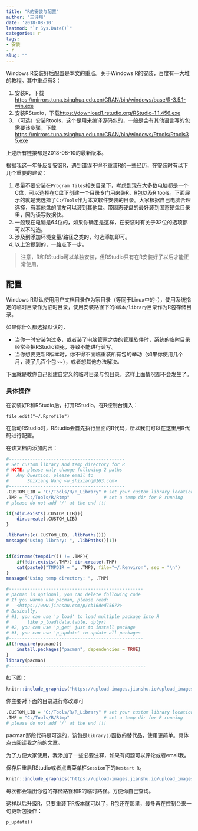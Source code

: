 ```yaml
---
title: "R的安装与配置"
author: "王诗翔"
date: '2018-08-10'
lastmod: "`r Sys.Date()`"
categories: r
tags:
- 安装
- r
slug: ""
---
```



Windows R安装好后配置是本文的重点。关于Windows R的安装，百度有一大堆的教程。其中重点有3：

1. 安装R，下载<https://mirrors.tuna.tsinghua.edu.cn/CRAN/bin/windows/base/R-3.5.1-win.exe>
2. 安装RStudio，下载<https://download1.rstudio.org/RStudio-1.1.456.exe>
3. （可选）安装Rtools，这个是用来编译源码包的，一般是含有其他语言写的包需要该步骤，下载<https://mirrors.tuna.tsinghua.edu.cn/CRAN/bin/windows/Rtools/Rtools35.exe>
    
上述所有链接都是2018-08-10的最新版本。

根据我这一年多反复安装R，遇到错误不得不重装R的一些经历，在安装时有以下几个重要的建议：

1. 尽量不要安装在`Program files`相关目录下，考虑到现在大多数电脑都是一个C盘，可以选择在C盘下创建一个目录专门用来装R、R包以及R tools。下面展示的就是我选择了`C:/Tools`作为本文软件安装的目录。大家根据自己电脑合理选择，有其他盘的朋友可以装到其他盘。带固态硬盘的最好装到固态硬盘目录里，因为读写数据快。
2. 一般现在电脑是64位的，如果你确定是这样，在安装时有关于32位的选项都可以不勾选。
3. 涉及到添加环境变量/路径之类的，勾选添加即可。
4. 以上没提到的，一路点下一步。

>注意，R和RStudio可以单独安装，但RStudio只有在R安装好了以后才能正常使用。

## 配置

Windows R默认使用用户文档目录作为家目录（等同于Linux中的`~`），使用系统指定的临时目录作为临时目录，使用安装路径下的`R版本/library`目录作为R包存储目录。

如果你什么都选择默认的，

* 当你一时安装包过多，或者装了电脑管家之类的管理软件时，系统的临时目录经常会把RStudio锁死，导致不能进行读写。
* 当你想要更新R版本时，你不得不面临重装所有包的举动（如果你使用几个月，装了几百个包~~），或者想其他办法解决。

下面就是教你自己创建自定义的临时目录与包目录，这样上面情况都不会发生了。

### 具体操作

在安装好R和RStudio后，打开RStudio，在R控制台键入：

```
file.edit("~/.Rprofile")
```

在启动RStudio时，RStudio会首先执行里面的R代码，所以我们可以在这里用R代码进行配置。

在该文档内添加内容：

```r
#--------------------------------------------
# Set custom library and temp directory for R
# NOTE: please only change following 2 paths
#   Any Question, please email to 
#       Shixiang Wang <w_shixiang@163.com>
#--------------------------------------------
.CUSTOM_LIB = "C:/Tools/R/R_Library" # set your custom library location
.TMP = "C:/Tools/R/Rtmp"             # set a temp dir for R running
# please do not add '/' at the end !!!

if(!dir.exists(.CUSTOM_LIB)){
    dir.create(.CUSTOM_LIB)
}

.libPaths(c(.CUSTOM_LIB, .libPaths()))
message("Using library: ", .libPaths()[1])


if(dirname(tempdir()) != .TMP){
    if(!dir.exists(.TMP)) dir.create(.TMP)
    cat(paste0("TMPDIR = ", .TMP), file="~/.Renviron", sep = "\n")
}
message("Using temp directory: ", .TMP)

#---------------------------------------------------
# pacman is optional, you can delete following code
# If you wanna use pacman, please read:
#   <https://www.jianshu.com/p/cb16ded75672>
# Basically, 
# #1, you can use 'p_load' to load multiple package into R
#       like p_load(data.table, dplyr)
# #2, you can use 'p_get' just to install package
# #3, you can use 'p_update' to update all packages
#---------------------------------------------------
if(!require(pacman)){
    install.packages("pacman", dependencies = TRUE)
}
library(pacman)
#----------------------------------------------------
```

如下图：

```r
knitr::include_graphics("https://upload-images.jianshu.io/upload_images/3884693-719810a185fcfff5.png?imageMogr2/auto-orient/strip%7CimageView2/2/w/1240")
```

你主要对下面的目录进行修改即可

```r
.CUSTOM_LIB = "C:/Tools/R/R_Library" # set your custom library location
.TMP = "C:/Tools/R/Rtmp"             # set a temp dir for R running
# please do not add '/' at the end !!!
```

pacman那段代码是可选的，该包是`library()`函数的替代品，使用更简单。具体[点击阅读](https://www.jianshu.com/p/cb16ded75672)我之前的文章。

为了方便大家使用，我添加了一些必要注释，如果有问题可以评论或者email我。

保存后重启RStudio或者点击菜单栏`Session`下的`Restart R`。

```r
knitr::include_graphics("https://upload-images.jianshu.io/upload_images/3884693-d3e23e15c7d662dd.png?imageMogr2/auto-orient/strip%7CimageView2/2/w/1000/format/webp")
```

每次都会输出你包的存储路径和R的临时路径。方便你自己查询。

这样以后升级R，只要重装下R版本就可以了，R包还在那里，最多再在控制台来一句更新包操作：

```
p_update()
```
